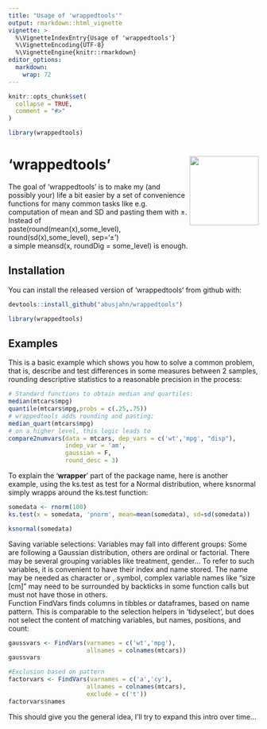 ```yaml
---
title: "Usage of 'wrappedtools'"
output: rmarkdown::html_vignette
vignette: >
  %\VignetteIndexEntry{Usage of 'wrappedtools'}
  %\VignetteEncoding{UTF-8}
  %\VignetteEngine{knitr::rmarkdown}
editor_options: 
  markdown: 
    wrap: 72
---
```


```r
knitr::opts_chunk$set(
  collapse = TRUE,
  comment = "#>"
)
```

```r
library(wrappedtools)
```

# 'wrappedtools' <a><img src='https://github.com/abusjahn/wrappedtools/blob/main/vignettes/wrappedtools_hex.png' align="right" height="139" /></a>

<!-- badges: start -->

<!-- badges: end -->

The goal of 'wrappedtools' is to make my (and possibly your) life a bit
easier by a set of convenience functions for many common tasks like e.g.
computation of mean and SD and pasting them with ±. Instead of\
paste(round(mean(x),some_level), round(sd(x),some_level), sep='±')\
a simple meansd(x, roundDig = some_level) is enough.

## Installation

You can install the released version of 'wrappedtools' from github with:

``` .r
devtools::install_github("abusjahn/wrappedtools")
```

```r
library(wrappedtools)
```

## Examples

This is a basic example which shows you how to solve a common problem,
that is, describe and test differences in some measures between 2
samples, rounding descriptive statistics to a reasonable precision in
the process:

```r
# Standard functions to obtain median and quartiles:
median(mtcars$mpg)
quantile(mtcars$mpg,probs = c(.25,.75))
# wrappedtools adds rounding and pasting:
median_quart(mtcars$mpg)
# on a higher level, this logic leads to
compare2numvars(data = mtcars, dep_vars = c('wt','mpg', "disp"), 
                indep_var = 'am',
                gaussian = F,
                round_desc = 3)
```

To explain the '**wrapper**' part of the package name, here is another
example, using the ks.test as test for a Normal distribution, where
ksnormal simply wrapps around the ks.test function:

```r
somedata <- rnorm(100)
ks.test(x = somedata, 'pnorm', mean=mean(somedata), sd=sd(somedata))

ksnormal(somedata)
```

Saving variable selections: Variables may fall into different groups:
Some are following a Gaussian distribution, others are ordinal or
factorial. There may be several grouping variables like treatment,
gender... To refer to such variables, it is convenient to have their
index and name stored. The name may be needed as character or , symbol,
complex variable names like "size [cm]" may need to be surrounded by
backticks in some function calls but must not have those in others.\
Function FindVars finds columns in tibbles or dataframes, based on name
pattern. This is comparable to the selection helpers in 'tidyselect',
but does not select the content of matching variables, but names,
positions, and count:

```r
gaussvars <- FindVars(varnames = c('wt','mpg'),
                      allnames = colnames(mtcars))
gaussvars

#Exclusion based on pattern
factorvars <- FindVars(varnames = c('a','cy'),
                      allnames = colnames(mtcars),
                      exclude = c('t'))
factorvars$names
```

This should give you the general idea, I'll try to expand this intro
over time...

